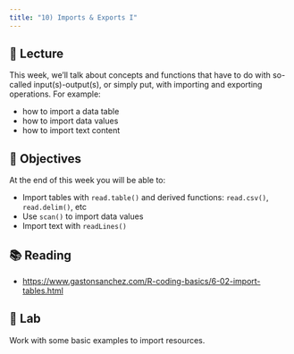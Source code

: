 ```yaml
---
title: "10) Imports & Exports I"
---
```



## 📖 Lecture

This week, we'll talk about concepts and functions that have to do with so-called input(s)-output(s), or simply put, with importing and exporting operations. For example:

- how to import a data table
- how to import data values
- how to import text content



## 🎯 Objectives

At the end of this week you will be able to:

- Import tables with `read.table()` and derived functions: `read.csv()`, `read.delim()`, etc
- Use `scan()` to import data values
- Import text with `readLines()`


## 📚 Reading

- <a href="https://www.gastonsanchez.com/R-coding-basics/6-02-import-tables.html" target="_blank">https://www.gastonsanchez.com/R-coding-basics/6-02-import-tables.html</a>



## 🔬 Lab

Work with some basic examples to import resources.


